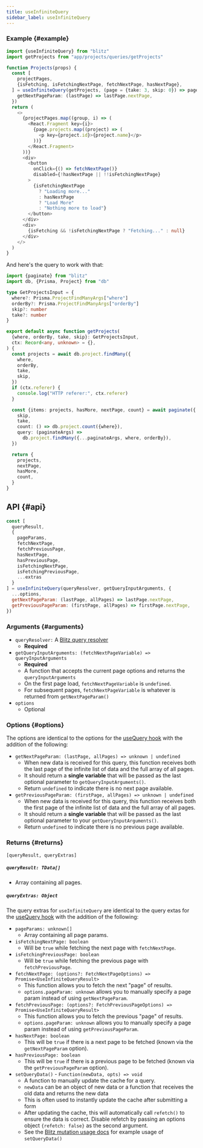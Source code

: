```yaml
---
title: useInfiniteQuery
sidebar_label: useInfiniteQuery
---
```


### Example {#example}

```ts
import {useInfiniteQuery} from "blitz"
import getProjects from "app/projects/queries/getProjects"

function Projects(props) {
  const [
    projectPages,
    {isFetching, isFetchingNextPage, fetchNextPage, hasNextPage},
  ] = useInfiniteQuery(getProjects, (page = {take: 3, skip: 0}) => page, {
    getNextPageParam: (lastPage) => lastPage.nextPage,
  })
  return (
    <>
      {projectPages.map((group, i) => (
        <React.Fragment key={i}>
          {page.projects.map((project) => (
            <p key={project.id}>{project.name}</p>
          ))}
        </React.Fragment>
      ))}
      <div>
        <button
          onClick={() => fetchNextPage()}
          disabled={!hasNextPage || !!isFetchingNextPage}
        >
          {isFetchingNextPage
            ? "Loading more..."
            : hasNextPage
            ? "Load More"
            : "Nothing more to load"}
        </button>
      </div>
      <div>
        {isFetching && !isFetchingNextPage ? "Fetching..." : null}
      </div>
    </>
  )
}
```

And here's the query to work with that:

```ts
import {paginate} from "blitz"
import db, {Prisma, Project} from "db"

type GetProjectsInput = {
  where?: Prisma.ProjectFindManyArgs["where"]
  orderBy?: Prisma.ProjectFindManyArgs["orderBy"]
  skip?: number
  take?: number
}

export default async function getProjects(
  {where, orderBy, take, skip}: GetProjectsInput,
  ctx: Record<any, unknown> = {},
) {
  const projects = await db.project.findMany({
    where,
    orderBy,
    take,
    skip,
  })
  if (ctx.referer) {
    console.log("HTTP referer:", ctx.referer)
  }

  const {items: projects, hasMore, nextPage, count} = await paginate({
    skip,
    take,
    count: () => db.project.count({where}),
    query: (paginateArgs) =>
      db.project.findMany({...paginateArgs, where, orderBy}),
  })

  return {
    projects,
    nextPage,
    hasMore,
    count,
  }
}
```

## API {#api}

<!-- prettier-ignore -->
```js
const [
  queryResult,
  {
    pageParams,
    fetchNextPage,
    fetchPreviousPage,
    hasNextPage,
    hasPreviousPage,
    isFetchingNextPage,
    isFetchingPreviousPage,
    ...extras
  }
] = useInfiniteQuery(queryResolver, getQueryInputArguments, {
  ...options,
  getNextPageParam: (lastPage, allPages) => lastPage.nextPage,
  getPreviousPageParam: (firstPage, allPages) => firstPage.nextPage,
})
```

### Arguments {#arguments}

- `queryResolver:` A [Blitz query resolver](./query-resolvers)
  - **Required**
- `getQueryInputArguments: (fetchNextPageVariable) => queryInputArguments`
  - **Required**
  - A function that accepts the current page options and returns the
    `queryInputArguments`
  - On the first page load, `fetchNextPageVariable` is `undefined`.
  - For subsequent pages, `fetchNextPageVariable` is whatever is returned
    from `getNextPageParam()`
- `options`
  - Optional

### Options {#options}

The options are identical to the options for the
[useQuery hook](./use-query#options) with the addition of the following:

- `getNextPageParam: (lastPage, allPages) => unknown | undefined`
  - When new data is received for this query, this function receives both
    the last page of the infinite list of data and the full array of all
    pages.
  - It should return a **single variable** that will be passed as the last
    optional parameter to `getQueryInputArguments()`.
  - Return `undefined` to indicate there is no next page available.
- `getPreviousPageParam: (firstPage, allPages) => unknown | undefined`
  - When new data is received for this query, this function receives both
    the first page of the infinite list of data and the full array of all
    pages.
  - It should return a **single variable** that will be passed as the last
    optional parameter to your `getQueryInputArguments()`.
  - Return `undefined` to indicate there is no previous page available.

### Returns {#returns}

`[queryResult, queryExtras]`

##### `queryResult: TData[]`

- Array containing all pages.

##### `queryExtras: Object`

The query extras for `useInfiniteQuery` are identical to the query extas
for the [useQuery hook](./use-query#returns) with the addition of the
following:

- `pageParams: unknown[]`
  - Array containing all page params.
- `isFetchingNextPage: boolean`
  - Will be `true` while fetching the next page with `fetchNextPage`.
- `isFetchingPreviousPage: boolean`
  - Will be `true` while fetching the previous page with
    `fetchPreviousPage`.
- `fetchNextPage: (options?: FetchNextPageOptions) => Promise<UseInfiniteQueryResult>`
  - This function allows you to fetch the next "page" of results.
  - `options.pageParam: unknown` allows you to manually specify a page
    param instead of using `getNextPageParam`.
- `fetchPreviousPage: (options?: FetchPreviousPageOptions) => Promise<UseInfiniteQueryResult>`
  - This function allows you to fetch the previous "page" of results.
  - `options.pageParam: unknown` allows you to manually specify a page
    param instead of using `getPreviousPageParam`.
- `hasNextPage: boolean`
  - This will be `true` if there is a next page to be fetched (known via
    the `getNextPageParam` option).
- `hasPreviousPage: boolean`
  - This will be `true` if there is a previous page to be fetched (known
    via the `getPreviousPageParam` option).
- `setQueryData()` - `Function(newData, opts) => void`
  - A function to manually update the cache for a query.
  - `newData` can be an object of new data or a function that receives the
    old data and returns the new data
  - This is often used to instantly update the cache after submitting a
    form
  - After updating the cache, this will automatically call `refetch()` to
    ensure the data is correct. Disable refetch by passing an options
    object `{refetch: false}` as the second argument.
  - See the [Blitz mutation usage docs](./mutation-usage#setQueryData) for
    example usage of `setQueryData()`
